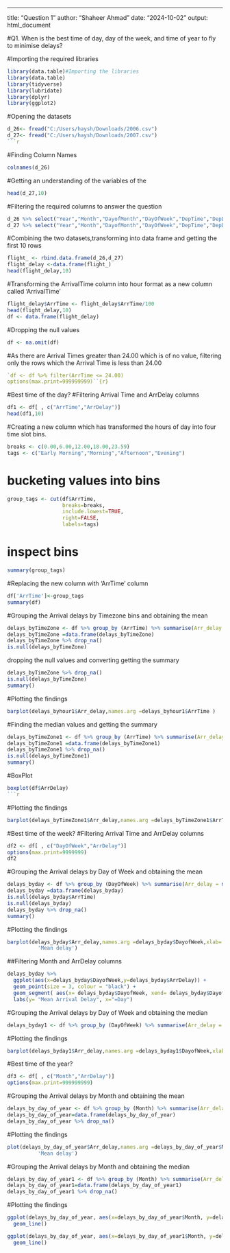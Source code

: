 ---
title: "Question 1"
author: "Shaheer Ahmad"
date: "2024-10-02"
output: html_document


#Q1. When is the best time of day, day of the week, and time of year to fly to minimise delays?

#Importing the required libraries
```r
library(data.table)#Importing the libraries
library(data.table)
library(tidyverse)
library(lubridate)
library(dplyr)
library(ggplot2)
```

#Opening the datasets 
```r
d_26<- fread("C:/Users/haysh/Downloads/2006.csv")
d_27<- fread("C:/Users/haysh/Downloads/2007.csv")
```r
```
#Finding Column Names
```r
colnames(d_26)
```

#Getting an understanding of the variables of the 
```r
head(d_27,10)
```

#Filtering the required columns to answer the question
```r
d_26 %>% select("Year","Month","DayofMonth","DayOfWeek","DepTime","DepDelay")
d_27 %>% select("Year","Month","DayofMonth","DayOfWeek","DepTime","DepDelay")`

```
#Combining the two datasets,transforming into data frame and getting the first 10 rows

```r
flight_ <- rbind.data.frame(d_26,d_27)
flight_delay <-data.frame(flight_)
head(flight_delay,10)
```
#Transforming the ArrivalTime column into hour format as a new column called 'ArrivalTime'
```r
flight_delay$ArrTime <- flight_delay$ArrTime/100
head(flight_delay,10)
df <- data.frame(flight_delay)
```
#Dropping the null values

```r
df <- na.omit(df)
```
#As there are Arrival Times greater than 24.00 which is of no value, filtering only the rows which the Arrival Time is less than 24.00
```r
`df <- df %>% filter(ArrTime <= 24.00)
options(max.print=999999999)``{r}
```
#Best time of the day?
#Filtering Arrival Time and ArrDelay columns
```r
df1 <- df[ , c("ArrTime","ArrDelay")] 
head(df1,10)
```
#Creating a new column which has transformed the hours of day into four time slot bins.

```r
breaks <- c(0.00,6.00,12.00,18.00,23.59)
tags <- c("Early Morning","Morning","Afternoon","Evening")
```
# bucketing values into bins

```r
group_tags <- cut(df$ArrTime, 
                  breaks=breaks, 
                  include.lowest=TRUE, 
                  right=FALSE, 
                  labels=tags)
```
# inspect bins

```r
summary(group_tags)
```
#Replacing the new column with 'ArrTime' column

```r
df['ArrTime']<-group_tags
summary(df)
```

#Grouping the Arrival delays by Timezone bins and obtaining the mean
```r
delays_byTimeZone <- df %>% group_by (ArrTime) %>% summarise(Arr_delay = mean(ArrDelay),.groups = 'drop')
delays_byTimeZone =data.frame(delays_byTimeZone)
delays_byTimeZone %>% drop_na()
is.null(delays_byTimeZone) 
```
dropping the null values and converting getting the summary
```r
delays_byTimeZone %>% drop_na()
is.null(delays_byTimeZone) 
summary()
```
#Plotting the findings

```r
barplot(delays_byhour1$Arr_delay,names.arg =delays_byhour1$ArrTime )
```

#Finding the median values and getting the summary
```r
delays_byTimeZone1 <- df %>% group_by (ArrTime) %>% summarise(Arr_delay = median(ArrDelay),.groups = 'drop')
delays_byTimeZone1 =data.frame(delays_byTimeZone1)
delays_byTimeZone1 %>% drop_na()
is.null(delays_byTimeZone1)
summary() 
```
#BoxPlot
```r
boxplot(df$ArrDelay)
```r
```
#Plotting the findings

```r
barplot(delays_byTimeZone1$Arr_delay,names.arg =delays_byTimeZone1$ArrTime )
```

#Best time of the week?
#Filtering Arrival Time and ArrDelay columns

```r
df2 <- df[ , c("DayOfWeek","ArrDelay")] 
options(max.print=9999999)
df2
```
#Grouping the Arrival delays by Day of Week and obtaining the mean

```r
delays_byday <- df %>% group_by (DayOfWeek) %>% summarise(Arr_delay = mean(ArrDelay),.groups = 'drop')
delays_byday =data.frame(delays_byday)
is.null(delays_byday$ArrTime)
is.null(delays_byday)
delays_byday %>% drop_na()
summary()
```
#Plotting the findings
```r
barplot(delays_byday$Arr_delay,names.arg =delays_byday$DayofWeek,xlab='Day of Week',ylab=
          'Mean delay')
```

##Filtering Month and ArrDelay columns
```r
delays_byday %>%
  ggplot(aes(x=delays_byday$DayofWeek,y=delays_byday$ArrDelay)) +
  geom_point(size = 3, colour = "black") + 
  geom_segment( aes(x= delays_byday$DayofWeek, xend= delays_byday$DayofWeek, y= 0, yend=delays_byday$ArrDelay))+
  labs(y= "Mean Arrival Delay", x="=Day")

```

#Grouping the Arrival delays by Day of Week and obtaining the median

```r
delays_byday1 <- df %>% group_by (DayOfWeek) %>% summarise(Arr_delay = median(ArrDelay),.groups = 'drop')
```
#Plotting the findings

```r
barplot(delays_byday1$Arr_delay,names.arg =delays_byday1$DayofWeek,xlab='Day of Week',ylab='Median delay')
```
#Best time of the year?

```r
df3 <- df[ , c("Month","ArrDelay")] 
options(max.print=999999999)
```
#Grouping the Arrival delays by Month and obtaining the mean

```r
delays_by_day_of_year <- df %>% group_by (Month) %>% summarise(Arr_delay = mean(ArrDelay),.groups = 'drop')
delays_by_day_of_year=data.frame(delays_by_day_of_year)
delays_by_day_of_year %>% drop_na()
```
#Plotting the findings

```r
plot(delays_by_day_of_year$Arr_delay,names.arg =delays_by_day_of_year$Month,xlab='Month',ylab=
          'Mean delay')
```
#Grouping the Arrival delays by Month and obtaining the median

```r
delays_by_day_of_year1 <- df %>% group_by (Month) %>% summarise(Arr_delay = median(ArrDelay),.groups = 'drop')
delays_by_day_of_year1=data.frame(delays_by_day_of_year1)
delays_by_day_of_year1 %>% drop_na()
```
#Plotting the findings

```r
ggplot(delays_by_day_of_year, aes(x=delays_by_day_of_year$Month, y=delays_by_day_of_year$Arr_delay)) +
  geom_line()

ggplot(delays_by_day_of_year, aes(x=delays_by_day_of_year1$Month, y=delays_by_day_of_year1$Arr_delay)) +
  geom_line()
```
  
